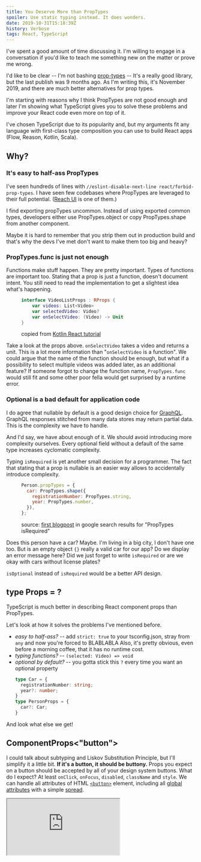 ```yaml
---
title: You Deserve More than PropTypes
spoiler: Use static typing instead. It does wonders.
date: 2019-10-31T15:18:39Z
history: Verbose
tags: React, TypeScript
---
```


<Epistemic effort>
  I've spent a good amount of time discussing it. I'm willing to engage in a
  conversation if you'd like to teach me something new on the matter or prove me
  wrong.
</Epistemic>

I'd like to be clear -- I'm not bashing [prop-types](https://www.npmjs.com/package/prop-types) --
It's a really good library, but the last publish was 9 months ago.
As I'm writing this, it's November 2019, and there are much better
alternatives for prop types.

I'm starting with reasons why I think PropTypes are not good enough and later
I'm showing what TypeScript gives you to solve these problems and
improve your React code even more on top of it.

I've chosen TypeScript due to its popularity and,
but my arguments fit any language with first-class type composition you
can use to build React apps (Flow, Reason, Kotlin, Scala).

## Why?

### It's easy to half-ass PropTypes

I've seen hundreds of lines with `//eslint-disable-next-line react/forbid-prop-types`.
I have seen few codebases where PropTypes are leveraged to their full potential.
([Reach UI](https://github.com/reach/reach-ui/blob/master/packages/tabs/src/index.js#L68)
is one of them.)

I find exporting propTypes uncommon.
Instead of using exported common types, developers either use PropTypes.object
or copy PropTypes.shape from another component.

Maybe it is hard to remember that you strip them out in production build and that's why
the devs I've met don't want to make them too big and heavy?

### PropTypes.func is just not enough

Functions make stuff happen. They are pretty important.
Types of functions are important too.
Stating that a prop is just a function, doesn't document intent.
You still need to read the implementation to get a slightest idea what's happening.

<figure>

```kt
interface VideoListProps : RProps {
    var videos: List<Video>
    var selectedVideo: Video?
    var onSelectVideo: (Video) -> Unit
}
```

<figcaption>

copied from [Kotlin React tutorial](https://play.kotlinlang.org/hands-on/Building%20Web%20Applications%20with%20React%20and%20Kotlin%20JS/05_Working_Together_Composing_Components)

</figcaption>

</figure>

Take a look at the props above. `onSelectVideo` takes a video and returns a unit.
This is a lot more information than "`onSelectVideo` is a function".
We could argue that the name of the function should be enough,
but what if a possibility to select multiple videos was added later,
as an additional feature?
If someone forgot to change the function name, `PropTypes.func` would still fit
and some other poor fella would get surprised by a runtime error.

### Optional is a bad default for application code

I do agree that nullable by default is a good design choice for
[GraphQL](https://github.com/graphql/graphql-spec/issues/63).
GraphQL responses stitched from many data stores may return partial data.
This is the complexity we have to handle.

And I'd say, we have about enough of it. We should avoid introducing more complexity
ourselves. Every optional field without a default of the same type increases
cyclomatic complexity.

Typing `isRequired` is yet another small decision for a programmer. The fact that stating
that a prop is nullable is an easier way allows to accidentally introduce complexity.

<figure>

```js
Person.propTypes = {
  car: PropTypes.shape({
    registrationNumber: PropTypes.string,
    year: PropTypes.number,
  }),
};
```

<figcaption>

source: [first blogpost](https://codeburst.io/validating-props-easily-with-react-proptypes-96e80208207)
in google search results for "PropTypes isRequired"

</figcaption>

</figure>

Does this person have a car? Maybe. I'm living in a big city, I don't have one too.
But is an empty object `{}` really a valid car for our app?
Do we display an error message here? Did we just forget to write `isRequired` or are we
okay with cars without license plates?

`isOptional` instead of `isRequired` would be a better API design.

## type Props = ?

TypeScript is much better in describing React component props than PropTypes.

Let's look at how it solves the problems I've mentioned before.

- _easy to half-ass?_ -- add `strict: true` to your tsconfig.json,
  stray from `any` and now you're forced to BLABLABLA
  Also, it's pretty obvious, even before a morning coffee, that it has no runtime cost.
- _typing functions?_ -- `(selected: Video) => void`
- _optional by default?_ -- you gotta stick this `?` every time you want an optional property
  ```ts
  type Car = {
    registrationNumber: string;
    year?: number;
  }
  type PersonProps = {
    car?: Car;
  }
  ```

And look what else we get!

## ComponentProps<"button">

I could talk about subtyping and Liskov Substitution Principle,
but I'll simplify it a little bit. **If it's a button, it should be buttony.**
Props you expect on a button should be accepted by all of your design
system buttons. What do I expect?
At least `onClick`, `onFocus`, `disabled`, `className` and `style`.
We can handle all attributes of HTML [`<button>`](https://developer.mozilla.org/en-US/docs/Web/HTML/Element/button)
element, including all [global attributes](https://developer.mozilla.org/en-US/docs/Web/HTML/Global_attributes)
with a simple [spread](https://reactpatterns.com/#jsx-spread-attributes).

<iframe
  src="https://codesandbox.io/embed/github/hasparus/componentprops-example/tree/master/?fontsize=14&hidenavigation=1"
  style={{
    width: "100%",
    height: "500px",
    border: 0,
    borderRadius: "4px",
    overflow: "hidden",
  }}
  title="componentprops-example"
  allow="geolocation; microphone; camera; midi; vr; accelerometer; gyroscope; payment; ambient-light-sensor; encrypted-media; usb"
  sandbox="allow-modals allow-forms allow-popups allow-scripts allow-same-origin"
/>

Do you want **your Button** to be inferior to **a button**? I don't think so.

## Omit??? BLABLABLA

## Pick<Meeting, "date" | "organizer">

We can select properties from our types with `Pick`.

```tsx
type MeetingInfoProps = Pick<Meeting, "date" | "organizer">;
const MeetingInfo = ({ date, organizer }: MeetingInfoProps) => (
  <>
    {new Date(date).toLocaleString()} • {organizer.name}
  </>
);
```

Imagine that _Meeting_ is a type of data we get from the backend.
We want to show MeetingInfo -- a date and organizer of the meeting and
we don't really care about the type of these `date` and `organizer` props.
We care about their origin. They come from the _Meeting_ type and that's what's
important for this component. Will this component break when the representation
of our meetings? Yes. And we want it to. Also, [we avoid introducing new names](https://www.swyx.io/writing/how-to-name-things/#not-naming-things-aug-2019-edit)
(e.g.`<MeetingInfo author={meeting.organizer} />`).

## Summary

PropTypes are not _first class_. They're a library trying to implement what
is often a language feature. If you're building an app, you don't need runtime typechecking.
If you're using `prop-types`, try swapping them for TypeScript or Flow and
[tweet me](https://twitter.com/hasparus) what you think.
